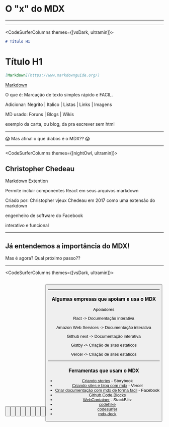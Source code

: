 


<Head >
  <title>Palestra sobre MDX</title>
</Head>

# O "x" do MDX

---

<CodeSurferColumns>

<Step title="John Gruber">

<Profile src="https://macmagazine.com.br/wp-content/uploads/2009/08/20-johngruber.png" size={450}/>

</Step>

<Step title="Aaron Swartz">

<Profile src="https://upload.wikimedia.org/wikipedia/commons/thumb/2/26/Aaron_Swartz_2_at_Boston_Wikipedia_Meetup%2C_2009-08-18.jpg/1024px-Aaron_Swartz_2_at_Boston_Wikipedia_Meetup%2C_2009-08-18.jpg" size={450} />

</Step>

</CodeSurferColumns>

---

<CodeSurferColumns themes={[vsDark, ultramin]}>

<Step subtitle="Definindo títulos em MarkDown">

```md
# Título H1
```

# Título H1

</Step>

<Step subtitle="Criando Links em markdown">

```md
[Markdown](https://www.markdownguide.org/)
```

[Markdown](https://www.markdownguide.org/)

</Step>

</CodeSurferColumns>

<Notes>

O que é: Marcação de texto simples rápido e FACIL.

Adicionar: Negrito | Italico | Listas | Links | Imagens

MD usado: Foruns | Blogs | Wikis

exemplo da carta, ou blog, da pra escrever sem html

</Notes>

---

:scream:
Mas afinal o que diabos é o MDX??
:scream:

---

<CodeSurferColumns themes={[nightOwl, ultramin]}>

<Step>

<Profile src="https://codewinds.com/assets/article/reactjs-conf-christopher-dsc_5197-800.jpg" size={600} />

## Christopher Chedeau

</Step>

</CodeSurferColumns>

<Notes>
Markdown Extention

Permite incluir componentes React em seus arquivos markdown

Criado por: Christopher vjeux Chedeau em 2017
como uma extensão do markdown

engenheiro de software do Facebook

interativo e funcional

</Notes>

---

## Já entendemos a importância do MDX!

Mas é agora? Qual próximo passo??

---

<CodeSurferColumns themes={[vsDark, ultramin]}>

<Step title='Criaremos um componente com Ract'>

```jsx file='./components/Button.tsx'
```

<Button text="Meu botão no MDXverso" />

</Step>

<Step>

```jsx file='./components/Button.tsx' subtitle="Componente Button"
```

<Button text="Meu botão no MDXverso" />

</Step>

<Step>

```jsx 1:3 file='./components/Button.tsx' subtitle="Realizamos os imports"
```
<Button text="Meu botão no MDXverso" />

</Step>

<Step>

```jsx 4:10 file='./components/Button.tsx' subtitle="Criamos a interface do botão"
```
<Button text="Meu botão no MDXverso" />

</Step>

<Step>

```jsx 16 file='./components/Button.tsx' subtitle="Declaramos a função"
```
<Button text="Meu botão no MDXverso" />

</Step>

<Step>

```jsx 18 file='./components/Button.tsx' subtitle="Criamos os States"
```
<Button text="Meu botão no MDXverso" />

</Step>

<Step>

```jsx 20:25 file='./components/Button.tsx' subtitle="Declarando a função "
```
<Button text="Meu botão no MDXverso" />

</Step>

<Step>

```jsx 27:36 file='./components/Button.tsx' subtitle="Renderizando o componente Button "
```

<Button text="Meu botão no MDXverso" />

</Step>

<Step>

```jsx file='./components/Button.tsx' subtitle="Button.tsx"
```

<Button text="Meu botão no MDXverso" />

</Step>

</CodeSurferColumns>

---

### Algumas empresas que apoiam e usa o MDX

<div>
  <Profile src="https://github.com/facebook.png" size={80} />
  <Profile src="https://githubnext.com/assets/images/next-octocat.svg" size={80} />
  <Profile src="https://github.com/amzn.png" size={80} />

  <Profile src="https://github.com/gatsbyjs.png" size={80} />
  <Profile src="https://www.svgrepo.com/show/354512/vercel.svg" size={80} />
  
</div>

<Notes>

Apoiadores

Ract -> Documentação interativa

Amazon Web Services -> Documentação interativa

Github next -> Documentação interativa

Gistby -> Criação de sites estaticos

Vercel -> Criação de sites estaticos

</Notes>

---

### Ferramentas que usam o MDX

- [Criando stories](https://storybook.js.org/docs/react/writing-docs/mdx) - Storybook
- [Criando sites e blog com mdx](https://nextjs.org/blog/markdown) - Vercel
- [Criar documentação com mdx de forma facil](https://github.com/facebook/docusaurus/issues/4029) - Facebook
- [Github Code Blocks](https://blocks.githubnext.com/)
- [WebContainer](https://webcontainers.io/) - StackBlitz
- [codehike](https://codehike.org/)
- [codesurfer](https://codesurfer.pomb.us/)
- [mdx-deck](mdx-deck)

